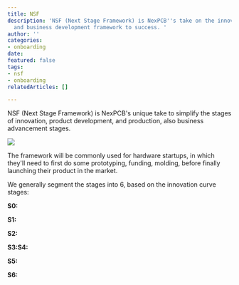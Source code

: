 ```yaml
---
title: NSF
description: 'NSF (Next Stage Framework) is NexPCB''s take on the innovation, product,
  and business development framework to success. '
author: ''
categories:
- onboarding
date: 
featured: false
tags:
- nsf
- onboarding
relatedArticles: []

---
```

NSF (Next Stage Framework) is NexPCB's unique take to simplify the stages of innovation, product development, and production, also business advancement stages.

![](/uploads/nsf-01.png)

The framework will be commonly used for hardware startups, in which they'll need to first do some prototyping, funding, molding, before finally launching their product in the market.

We generally segment the stages into 6, based on the innovation curve stages:

**S0:**

**S1:**

**S2:**

**S3:S4:**

**S5:**

**S6:**